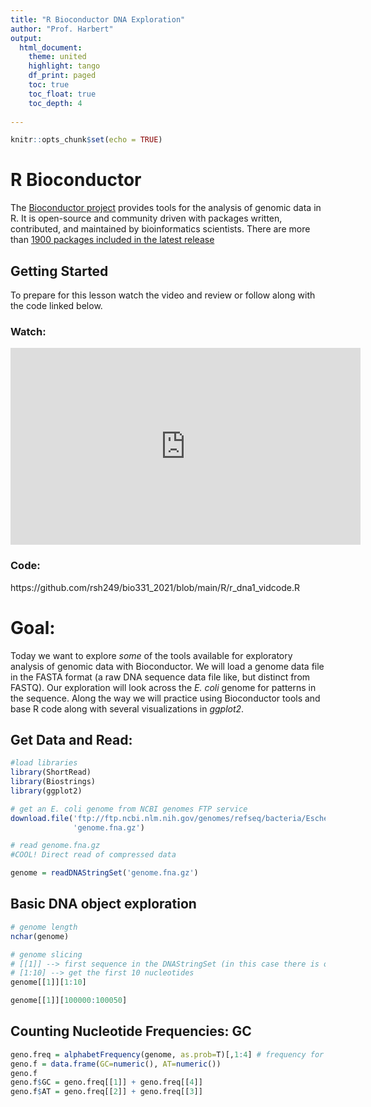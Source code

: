 ```yaml
---
title: "R Bioconductor DNA Exploration"
author: "Prof. Harbert"
output: 
  html_document:
    theme: united
    highlight: tango
    df_print: paged
    toc: true
    toc_float: true
    toc_depth: 4
    
---
```



```r
knitr::opts_chunk$set(echo = TRUE)
```

# R Bioconductor

The [Bioconductor project](https://www.bioconductor.org/) provides tools for the analysis of genomic data in R. It is open-source and community driven with packages written, contributed, and maintained by bioinformatics scientists. There are more than [1900 packages included in the latest release](https://www.bioconductor.org/packages/release/BiocViews.html#___Software)

## Getting Started

To prepare for this lesson watch the video and review or follow along with the code linked below.

### Watch:

<iframe width="560" height="315" src="https://www.youtube.com/embed/E_HfxDJRE10" frameborder="0" allow="accelerometer; autoplay; clipboard-write; encrypted-media; gyroscope; picture-in-picture" allowfullscreen></iframe>

### Code: 

https://github.com/rsh249/bio331_2021/blob/main/R/r_dna1_vidcode.R

# Goal:

Today we want to explore *some* of the tools available for exploratory analysis of genomic data with Bioconductor. We will load a genome data file in the FASTA format (a raw DNA sequence data file like, but distinct from FASTQ). Our exploration will look across the *E. coli* genome for patterns in the sequence. Along the way we will practice using Bioconductor tools and base R code along with several visualizations in *ggplot2*.

## Get Data and Read:

```R
#load libraries
library(ShortRead)
library(Biostrings)
library(ggplot2)

# get an E. coli genome from NCBI genomes FTP service
download.file('ftp://ftp.ncbi.nlm.nih.gov/genomes/refseq/bacteria/Escherichia_coli/reference/GCF_000005845.2_ASM584v2/GCF_000005845.2_ASM584v2_genomic.fna.gz',
              'genome.fna.gz')

# read genome.fna.gz 
#COOL! Direct read of compressed data

genome = readDNAStringSet('genome.fna.gz')
```

## Basic DNA object exploration

```R
# genome length
nchar(genome)

# genome slicing
# [[1]] --> first sequence in the DNAStringSet (in this case there is only one)
# [1:10] --> get the first 10 nucleotides
genome[[1]][1:10]

genome[[1]][100000:100050]

```

## Counting Nucleotide Frequencies: GC

```R

geno.freq = alphabetFrequency(genome, as.prob=T)[,1:4] # frequency for A, C, G, or T
geno.f = data.frame(GC=numeric(), AT=numeric())
geno.f
geno.f$GC = geno.freq[[1]] + geno.freq[[4]]
geno.f$AT = geno.freq[[2]] + geno.freq[[3]]

```



